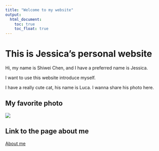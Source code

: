 ```yaml
---
title: "Welcome to my website"
output: 
  html_document:
    toc: true
    toc_float: true
---
```


# This is Jessica's personal website

Hi, my name is Shiwei Chen, and I have a preferred name is Jessica. 

I want to use this website introduce myself.

I have a really cute cat, his name is Luca. I wanna share his photo here.


## My favorite photo

![](images/luca.jpg)


## Link to the page about me

[About me](about.html)


